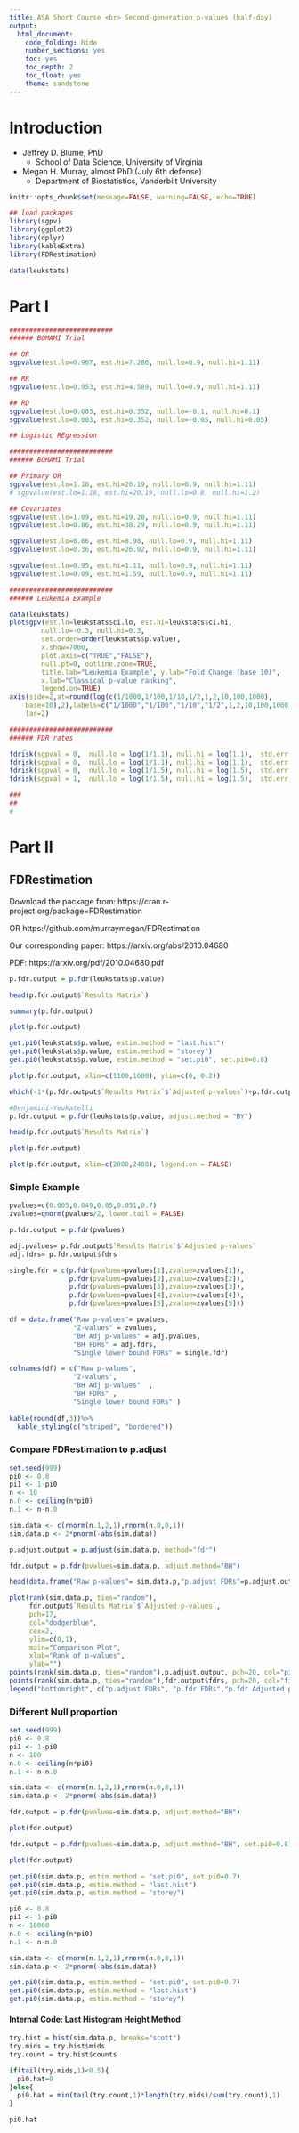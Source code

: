 ```yaml
---
title: ASA Short Course <br> Second-generation p-values (half-day)
output: 
  html_document:
    code_folding: hide
    number_sections: yes
    toc: yes
    toc_depth: 2
    toc_float: yes
    theme: sandstone
---
```


# Introduction

+ Jeffrey D. Blume, PhD
    + School of Data Science, University of Virginia
+ Megan H. Murray, almost PhD (July 6th defense)
    + Department of Biostatistics, Vanderbilt University


```r
knitr::opts_chunk$set(message=FALSE, warning=FALSE, echo=TRUE)

## load packages
library(sgpv)
library(ggplot2)
library(dplyr)
library(kableExtra)
library(FDRestimation)

data(leukstats)
```

# Part I

<!-- install.packages("devtools") -->
<!-- devtools::install_github("weltybiostat/sgpv") -->


```r

##########################
###### BOMAMI Trial

## OR
sgpvalue(est.lo=0.967, est.hi=7.286, null.lo=0.9, null.hi=1.11)

## RR
sgpvalue(est.lo=0.953, est.hi=4.589, null.lo=0.9, null.hi=1.11)

## RD
sgpvalue(est.lo=0.003, est.hi=0.352, null.lo=-0.1, null.hi=0.1)
sgpvalue(est.lo=0.003, est.hi=0.352, null.lo=-0.05, null.hi=0.05)

## Logistic REgression

##########################
###### BOMAMI Trial

## Primary OR
sgpvalue(est.lo=1.18, est.hi=20.19, null.lo=0.9, null.hi=1.11)
# sgpvalue(est.lo=1.18, est.hi=20.19, null.lo=0.8, null.hi=1.2)

## Covariates
sgpvalue(est.lo=1.09, est.hi=19.28, null.lo=0.9, null.hi=1.11)
sgpvalue(est.lo=0.86, est.hi=38.29, null.lo=0.9, null.hi=1.11)

sgpvalue(est.lo=0.66, est.hi=8.98, null.lo=0.9, null.hi=1.11)
sgpvalue(est.lo=0.36, est.hi=26.92, null.lo=0.9, null.hi=1.11)

sgpvalue(est.lo=0.95, est.hi=1.11, null.lo=0.9, null.hi=1.11)
sgpvalue(est.lo=0.09, est.hi=1.59, null.lo=0.9, null.hi=1.11)

##########################
###### Leukemia Example

data(leukstats)
plotsgpv(est.lo=leukstats$ci.lo, est.hi=leukstats$ci.hi,
		null.lo=-0.3, null.hi=0.3,
		set.order=order(leukstats$p.value),
		x.show=7000,
		plot.axis=c("TRUE","FALSE"),
		null.pt=0, outline.zone=TRUE,
		title.lab="Leukemia Example", y.lab="Fold Change (base 10)",
		x.lab="Classical p-value ranking",
		legend.on=TRUE)
axis(side=2,at=round(log(c(1/1000,1/100,1/10,1/2,1,2,10,100,1000),
	base=10),2),labels=c("1/1000","1/100","1/10","1/2",1,2,10,100,1000),
	las=2)

##########################
###### FDR rates

fdrisk(sgpval = 0,  null.lo = log(1/1.1), null.hi = log(1.1),  std.err = 0.8,  null.weights = 'Uniform',  null.space = c(log(1/1.1), log(1.1)),  alt.weights = 'Uniform',  alt.space = 2 + c(-1,1)*qnorm(1-0.05/2)*0.8,  interval.type = 'confidence',  interval.level = 0.05)
fdrisk(sgpval = 0,  null.lo = log(1/1.1), null.hi = log(1.1),  std.err = 0.8,  null.weights = 'Point',  null.space = 0,  alt.weights = 'TruncNormal',  alt.space = 2 + c(-1,1)*qnorm(1-0.041/2)*0.8,  interval.type = 'likelihood',  interval.level = 1/8)
fdrisk(sgpval = 0,  null.lo = log(1/1.5), null.hi = log(1.5),  std.err = 0.8,  null.weights = 'Point',  null.space = 0,  alt.weights = 'Uniform',  alt.space = 2.5 + c(-1,1)*qnorm(1-0.041/2)*0.8,  interval.type = 'likelihood',  interval.level = 1/8)
fdrisk(sgpval = 1,  null.lo = log(1/1.5), null.hi = log(1.5),  std.err = 0.15,  null.weights = 'Uniform',  null.space = 0.01 + c(-1,1)*qnorm(1-0.041/2)*0.15,  alt.weights = 'Uniform',  alt.space = c(log(1.5), 1.25*log(1.5)),  interval.type = 'likelihood',  interval.level = 1/8)

###
##
#
```

# Part II

## FDRestimation

Download the package from:
https://cran.r-project.org/package=FDRestimation

OR https://github.com/murraymegan/FDRestimation 

Our corresponding paper: https://arxiv.org/abs/2010.04680 

PDF: https://arxiv.org/pdf/2010.04680.pdf 


```r
p.fdr.output = p.fdr(leukstats$p.value)

head(p.fdr.output$`Results Matrix`)

summary(p.fdr.output)

plot(p.fdr.output)

get.pi0(leukstats$p.value, estim.method = "last.hist")
get.pi0(leukstats$p.value, estim.method = "storey")
get.pi0(leukstats$p.value, estim.method = "set.pi0", set.pi0=0.8)

plot(p.fdr.output, xlim=c(1100,1600), ylim=c(0, 0.2))

which(-1*(p.fdr.output$`Results Matrix`$`Adjusted p-values`)+p.fdr.output$fdrs>0.001)

#Benjamini-Yeukatelli
p.fdr.output = p.fdr(leukstats$p.value, adjust.method = "BY")

head(p.fdr.output$`Results Matrix`)

plot(p.fdr.output)

plot(p.fdr.output, xlim=c(2000,2400), legend.on = FALSE)
```

### Simple Example

```r
pvalues=c(0.005,0.049,0.05,0.051,0.7)
zvalues=qnorm(pvalues/2, lower.tail = FALSE)

p.fdr.output = p.fdr(pvalues)

adj.pvalues= p.fdr.output$`Results Matrix`$`Adjusted p-values`
adj.fdrs= p.fdr.output$fdrs

single.fdr = c(p.fdr(pvalues=pvalues[1],zvalue=zvalues[1]),
               p.fdr(pvalues=pvalues[2],zvalue=zvalues[2]),
               p.fdr(pvalues=pvalues[3],zvalue=zvalues[3]),
               p.fdr(pvalues=pvalues[4],zvalue=zvalues[4]),
               p.fdr(pvalues=pvalues[5],zvalue=zvalues[5]))
```

```r
df = data.frame("Raw p-values"= pvalues, 
                "Z-values" = zvalues,
                "BH Adj p-values" = adj.pvalues,
                "BH FDRs" = adj.fdrs,
                "Single lower bound FDRs" = single.fdr)

colnames(df) = c("Raw p-values", 
                "Z-values",
                "BH Adj p-values"  ,
                "BH FDRs" ,
                "Single lower bound FDRs" )
                
kable(round(df,3))%>%
  kable_styling(c("striped", "bordered"))
```

### Compare FDRestimation to p.adjust

```r
set.seed(999)
pi0 <- 0.8
pi1 <- 1-pi0
n <- 10
n.0 <- ceiling(n*pi0)
n.1 <- n-n.0

sim.data <- c(rnorm(n.1,2,1),rnorm(n.0,0,1))
sim.data.p <- 2*pnorm(-abs(sim.data))

p.adjust.output = p.adjust(sim.data.p, method="fdr")

fdr.output = p.fdr(pvalues=sim.data.p, adjust.method="BH")

head(data.frame("Raw p-values"= sim.data.p,"p.adjust FDRs"=p.adjust.output,"p.fdr adj p-values"=fdr.output$`Results Matrix`$`Adjusted p-values`,"p.fdr FDRs"=fdr.output$fdrs))

plot(rank(sim.data.p, ties="random"), 
     fdr.output$`Results Matrix`$`Adjusted p-values`, 
     pch=17, 
     col="dodgerblue", 
     cex=2, 
     ylim=c(0,1),
     main="Comparison Plot", 
     xlab="Rank of p-values",
     ylab="")
points(rank(sim.data.p, ties="random"),p.adjust.output, pch=20, col="pink")
points(rank(sim.data.p, ties="random"),fdr.output$fdrs, pch=20, col="firebrick")
legend("bottomright", c("p.adjust FDRs", "p.fdr FDRs","p.fdr Adjusted p-values"), col=c("pink", "firebrick","dodgerblue"), pch=c(20,20,17))
```

### Different Null proportion

```r
set.seed(999)
pi0 <- 0.8
pi1 <- 1-pi0
n <- 100
n.0 <- ceiling(n*pi0)
n.1 <- n-n.0

sim.data <- c(rnorm(n.1,2,1),rnorm(n.0,0,1))
sim.data.p <- 2*pnorm(-abs(sim.data))

fdr.output = p.fdr(pvalues=sim.data.p, adjust.method="BH")

plot(fdr.output)

fdr.output = p.fdr(pvalues=sim.data.p, adjust.method="BH", set.pi0=0.8)

plot(fdr.output)
```

```r
get.pi0(sim.data.p, estim.method = "set.pi0", set.pi0=0.7)
get.pi0(sim.data.p, estim.method = "last.hist")
get.pi0(sim.data.p, estim.method = "storey")

pi0 <- 0.8
pi1 <- 1-pi0
n <- 10000
n.0 <- ceiling(n*pi0)
n.1 <- n-n.0

sim.data <- c(rnorm(n.1,2,1),rnorm(n.0,0,1))
sim.data.p <- 2*pnorm(-abs(sim.data))

get.pi0(sim.data.p, estim.method = "set.pi0", set.pi0=0.7)
get.pi0(sim.data.p, estim.method = "last.hist")
get.pi0(sim.data.p, estim.method = "storey")
```

#### Internal Code: Last Histogram Height Method

```r
try.hist = hist(sim.data.p, breaks="scott")
try.mids = try.hist$mids
try.count = try.hist$counts

if(tail(try.mids,1)<0.5){
  pi0.hat=0
}else{
  pi0.hat = min(tail(try.count,1)*length(try.mids)/sum(try.count),1)
}

pi0.hat
```
